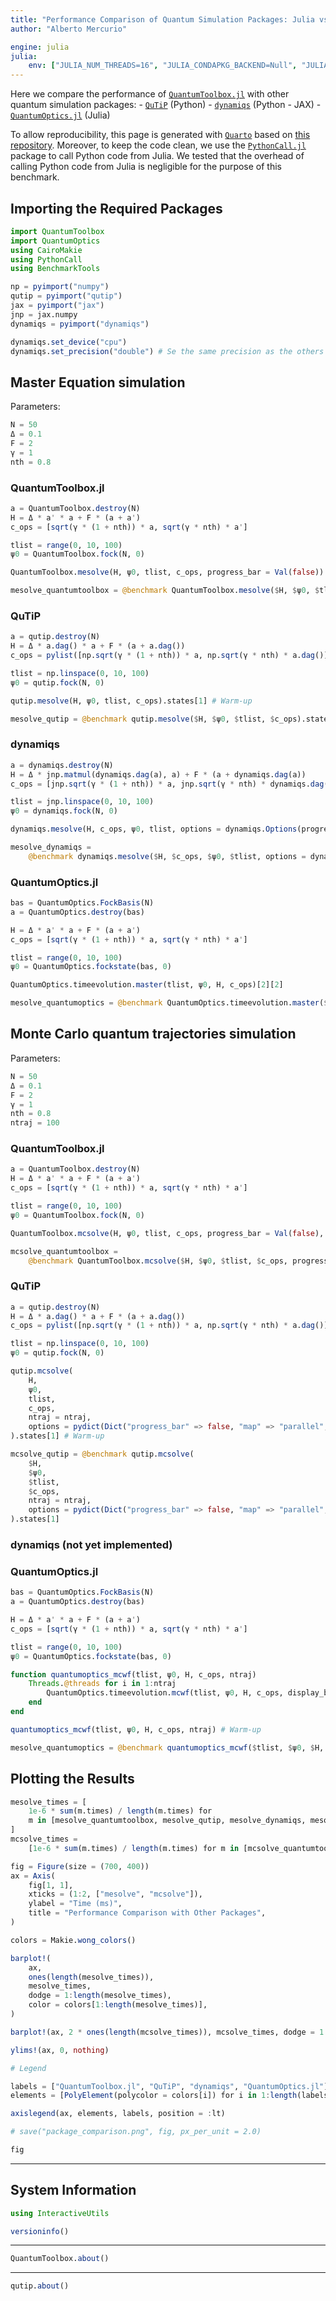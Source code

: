 ```yaml
---
title: "Performance Comparison of Quantum Simulation Packages: Julia vs. Python"
author: "Alberto Mercurio"

engine: julia
julia:
    env: ["JULIA_NUM_THREADS=16", "JULIA_CONDAPKG_BACKEND=Null", "JULIA_PYTHONCALL_EXE=../pyenv/bin/python"]
---
```


Here we compare the performance of [`QuantumToolbox.jl`](https://github.com/qutip/QuantumToolbox.jl) with other quantum simulation packages:
- [`QuTiP`](https://github.com/qutip/qutip) (Python)
- [`dynamiqs`](https://github.com/dynamiqs/dynamiqs) (Python - JAX)
- [`QuantumOptics.jl`](https://github.com/qojulia/QuantumOptics.jl) (Julia)

To allow reproducibility, this page is generated with [`Quarto`](https://quarto.org) based on [this repository](https://github.com/albertomercurio/QuantumToolbox-Benchmarks). Moreover, to keep the code clean, we use the [`PythonCall.jl`](https://github.com/JuliaPy/PythonCall.jl) package to call Python code from Julia. We tested that the overhead of calling Python code from Julia is negligible for the purpose of this benchmark.

## Importing the Required Packages

```julia
import QuantumToolbox
import QuantumOptics
using CairoMakie
using PythonCall
using BenchmarkTools

np = pyimport("numpy")
qutip = pyimport("qutip")
jax = pyimport("jax")
jnp = jax.numpy
dynamiqs = pyimport("dynamiqs")

dynamiqs.set_device("cpu")
dynamiqs.set_precision("double") # Se the same precision as the others
```

## Master Equation simulation

Parameters:

```julia
N = 50
Δ = 0.1
F = 2
γ = 1
nth = 0.8
```

### QuantumToolbox.jl

```julia
a = QuantumToolbox.destroy(N)
H = Δ * a' * a + F * (a + a')
c_ops = [sqrt(γ * (1 + nth)) * a, sqrt(γ * nth) * a']

tlist = range(0, 10, 100)
ψ0 = QuantumToolbox.fock(N, 0)

QuantumToolbox.mesolve(H, ψ0, tlist, c_ops, progress_bar = Val(false)).states[2] # Warm-up

mesolve_quantumtoolbox = @benchmark QuantumToolbox.mesolve($H, $ψ0, $tlist, $c_ops, progress_bar = Val(false)).states[2]
```

### QuTiP

```julia
a = qutip.destroy(N)
H = Δ * a.dag() * a + F * (a + a.dag())
c_ops = pylist([np.sqrt(γ * (1 + nth)) * a, np.sqrt(γ * nth) * a.dag()])

tlist = np.linspace(0, 10, 100)
ψ0 = qutip.fock(N, 0)

qutip.mesolve(H, ψ0, tlist, c_ops).states[1] # Warm-up

mesolve_qutip = @benchmark qutip.mesolve($H, $ψ0, $tlist, $c_ops).states[1]
```

### dynamiqs

```julia
a = dynamiqs.destroy(N)
H = Δ * jnp.matmul(dynamiqs.dag(a), a) + F * (a + dynamiqs.dag(a))
c_ops = [jnp.sqrt(γ * (1 + nth)) * a, jnp.sqrt(γ * nth) * dynamiqs.dag(a)]

tlist = jnp.linspace(0, 10, 100)
ψ0 = dynamiqs.fock(N, 0)

dynamiqs.mesolve(H, c_ops, ψ0, tlist, options = dynamiqs.Options(progress_meter = nothing)).states # Warm-up

mesolve_dynamiqs =
    @benchmark dynamiqs.mesolve($H, $c_ops, $ψ0, $tlist, options = dynamiqs.Options(progress_meter = nothing)).states
```

### QuantumOptics.jl

```julia
bas = QuantumOptics.FockBasis(N)
a = QuantumOptics.destroy(bas)

H = Δ * a' * a + F * (a + a')
c_ops = [sqrt(γ * (1 + nth)) * a, sqrt(γ * nth) * a']

tlist = range(0, 10, 100)
ψ0 = QuantumOptics.fockstate(bas, 0)

QuantumOptics.timeevolution.master(tlist, ψ0, H, c_ops)[2][2]

mesolve_quantumoptics = @benchmark QuantumOptics.timeevolution.master($tlist, $ψ0, $H, $c_ops)
```

## Monte Carlo quantum trajectories simulation

Parameters:

```julia
N = 50
Δ = 0.1
F = 2
γ = 1
nth = 0.8
ntraj = 100
```

### QuantumToolbox.jl

```julia
a = QuantumToolbox.destroy(N)
H = Δ * a' * a + F * (a + a')
c_ops = [sqrt(γ * (1 + nth)) * a, sqrt(γ * nth) * a']

tlist = range(0, 10, 100)
ψ0 = QuantumToolbox.fock(N, 0)

QuantumToolbox.mcsolve(H, ψ0, tlist, c_ops, progress_bar = Val(false), ntraj = ntraj).states[2] # Warm-up

mcsolve_quantumtoolbox =
    @benchmark QuantumToolbox.mcsolve($H, $ψ0, $tlist, $c_ops, progress_bar = Val(false), ntraj = ntraj).states[2]
```

### QuTiP

```julia
a = qutip.destroy(N)
H = Δ * a.dag() * a + F * (a + a.dag())
c_ops = pylist([np.sqrt(γ * (1 + nth)) * a, np.sqrt(γ * nth) * a.dag()])

tlist = np.linspace(0, 10, 100)
ψ0 = qutip.fock(N, 0)

qutip.mcsolve(
    H,
    ψ0,
    tlist,
    c_ops,
    ntraj = ntraj,
    options = pydict(Dict("progress_bar" => false, "map" => "parallel", "num_cpus" => Threads.nthreads())),
).states[1] # Warm-up

mcsolve_qutip = @benchmark qutip.mcsolve(
    $H,
    $ψ0,
    $tlist,
    $c_ops,
    ntraj = ntraj,
    options = pydict(Dict("progress_bar" => false, "map" => "parallel", "num_cpus" => Threads.nthreads())),
).states[1]
```

### dynamiqs (not yet implemented)

### QuantumOptics.jl

```julia
bas = QuantumOptics.FockBasis(N)
a = QuantumOptics.destroy(bas)

H = Δ * a' * a + F * (a + a')
c_ops = [sqrt(γ * (1 + nth)) * a, sqrt(γ * nth) * a']

tlist = range(0, 10, 100)
ψ0 = QuantumOptics.fockstate(bas, 0)

function quantumoptics_mcwf(tlist, ψ0, H, c_ops, ntraj)
    Threads.@threads for i in 1:ntraj
        QuantumOptics.timeevolution.mcwf(tlist, ψ0, H, c_ops, display_beforeevent = true, display_afterevent = true)[2][2]
    end
end

quantumoptics_mcwf(tlist, ψ0, H, c_ops, ntraj) # Warm-up

mesolve_quantumoptics = @benchmark quantumoptics_mcwf($tlist, $ψ0, $H, $c_ops, ntraj)
```

## Plotting the Results

```julia
mesolve_times = [
    1e-6 * sum(m.times) / length(m.times) for
    m in [mesolve_quantumtoolbox, mesolve_qutip, mesolve_dynamiqs, mesolve_quantumoptics]
]
mcsolve_times =
    [1e-6 * sum(m.times) / length(m.times) for m in [mcsolve_quantumtoolbox, mcsolve_qutip, mesolve_quantumoptics]]

fig = Figure(size = (700, 400))
ax = Axis(
    fig[1, 1],
    xticks = (1:2, ["mesolve", "mcsolve"]),
    ylabel = "Time (ms)",
    title = "Performance Comparison with Other Packages",
)

colors = Makie.wong_colors()

barplot!(
    ax,
    ones(length(mesolve_times)),
    mesolve_times,
    dodge = 1:length(mesolve_times),
    color = colors[1:length(mesolve_times)],
)

barplot!(ax, 2 * ones(length(mcsolve_times)), mcsolve_times, dodge = 1:length(mcsolve_times), color = colors[[1, 2, 4]])

ylims!(ax, 0, nothing)

# Legend

labels = ["QuantumToolbox.jl", "QuTiP", "dynamiqs", "QuantumOptics.jl"]
elements = [PolyElement(polycolor = colors[i]) for i in 1:length(labels)]

axislegend(ax, elements, labels, position = :lt)

# save("package_comparison.png", fig, px_per_unit = 2.0)

fig
```

---

## System Information

```julia
using InteractiveUtils

versioninfo()
```

---

```julia
QuantumToolbox.about()
```

---

```julia
qutip.about()
```
